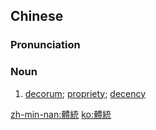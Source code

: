 {{also|体统}}
==Chinese==
{{zh-forms|s=体统}}

===Pronunciation===
{{zh-pron
|m=tǐtǒng
|c=tai2 tung2
|mn=thé-thóng
|cat=n
}}

===Noun===
{{zh-noun}}

# [[decorum]]; [[propriety]]; [[decency]]

[[zh-min-nan:體統]]
[[ko:體統]]